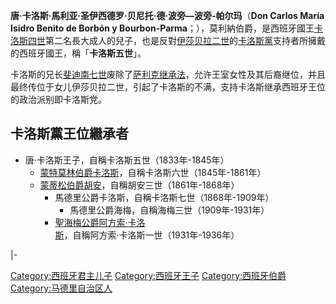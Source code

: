 {{Infobox royalty
| name         = 唐·卡洛斯王子
| title        = 莫利納伯爵
| image        = Carlos María Isidro de Borbón, por Vicente López.jpg
| succession   = [[卡洛斯主義|卡洛斯黨]]王位覬覦者
| reign        = 1833年 — 1845年
| reign-type   = 在位
| successor    = ''[[卡洛斯_(蒙特莫林伯爵)|卡洛斯六世]]''
| birth_date   = {{birth date|1788|3|29}}
| birth_place  = {{ESP}}[[阿蘭胡埃斯王宮|阿蘭胡埃斯王宮]]
| death_date   = {{death date and age|1855|3|10|1788|3|29}}
| death_place  = {{flag|Austrian Empire}}[[的里雅斯特|的里雅斯特]]
| burial_place = [[圣儒斯定主教座堂_(的里雅斯特)|圣儒斯定主教座堂]]
| spouse       = {{marriage|[[葡萄牙的瑪麗亞·法蘭西絲卡|葡萄牙的瑪麗亞·法蘭西絲卡]]|1816|1834|end=妻逝}}<br>{{marriage|[[瑪麗亞·特蕾莎_(葡萄牙)|葡萄牙的瑪麗亞·特蕾莎]]|1838}}
| issue        = [[卡洛斯_(蒙特莫林伯爵)|蒙特莫林伯爵卡洛斯]]<br>[[胡安_(蒙提宗伯爵)|蒙提宗伯爵胡安]]<br>費爾南多王子
| full name    = Carlos María Isidro Benito
| house        = [[西班牙波旁王朝|西班牙波旁王朝]]
| father       = [[卡洛斯四世|卡洛斯四世]]
| mother       = [[帕爾馬的瑪麗亞·路易莎|帕爾馬的瑪麗亞·路易莎]]
}}
'''唐·卡洛斯·馬利亚·圣伊西德罗·贝尼托·德·波旁—波旁-帕尔玛'''（'''Don Carlos María Isidro Benito de Borbón y Bourbon-Parma'''；{{bd|1788年|3月29日|1855年|3月10日}}），莫利納伯爵，是西班牙國王[[卡洛斯四世|卡洛斯四世]]第二名長大成人的兒子，也是反對[[伊莎贝拉二世_(西班牙)|伊莎贝拉二世]]的[[卡洛斯主義|卡洛斯黨]]支持者所擁戴的西班牙國王，稱「'''卡洛斯五世'''」。

卡洛斯的兄长[[斐迪南七世|斐迪南七世]]废除了[[萨利克继承法|萨利克继承法]]，允许王室女性及其后裔继位，并且最终传位于女儿伊莎贝拉二世，引起了卡洛斯的不满，支持卡洛斯继承西班牙王位的政治派别即卡洛斯党。

==卡洛斯黨王位繼承者==
* 唐·卡洛斯王子，自稱卡洛斯五世（1833年-1845年）
** [[卡洛斯_(蒙特莫林伯爵)|蒙特莫林伯爵卡洛斯]]，自稱卡洛斯六世（1845年-1861年）
** [[胡安_(蒙提宗伯爵)|蒙蒂松伯爵胡安]]，自稱胡安三世（1861年-1868年）
*** 馬德里公爵卡洛斯，自稱卡洛斯七世（1868年-1909年）
**** 馬德里公爵海梅，自稱海梅三世（1909年-1931年）
*** [[阿方索·卡洛斯_(聖海梅公爵)|聖海梅公爵阿方索·卡洛斯]]，自稱阿方索·卡洛斯一世（1931年-1936年）

{{s-start}}
{{s-pre}}
|-
{{s-non|reason=頭銜成立}}
{{s-tul |title = [[卡洛斯主義|西班牙國王]] | years =  1833年9月29日－1845年5月|reason=王位傳給[[伊莎贝拉二世_(西班牙)|伊莎貝拉二世]]}}
{{s-aft|after= [[卡洛斯_(蒙特莫林伯爵)|卡洛斯六世]]}}
{{end}}

{{Authority control}}
[[Category:西班牙君主儿子|Category:西班牙君主儿子]]
[[Category:西班牙王子|Category:西班牙王子]]
[[Category:西班牙伯爵|Category:西班牙伯爵]]
[[Category:马德里自治区人|Category:马德里自治区人]]